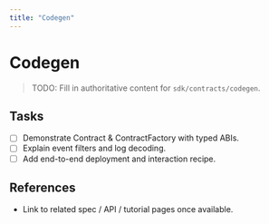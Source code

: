 ```yaml
---
title: "Codegen"
---
```


# Codegen

> TODO: Fill in authoritative content for `sdk/contracts/codegen`.

## Tasks
- [ ] Demonstrate Contract & ContractFactory with typed ABIs.
- [ ] Explain event filters and log decoding.
- [ ] Add end-to-end deployment and interaction recipe.

## References
- Link to related spec / API / tutorial pages once available.

